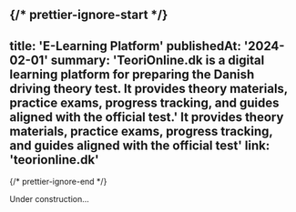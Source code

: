 {/* prettier-ignore-start */}
---
title: 'E-Learning Platform'
publishedAt: '2024-02-01'
summary: 'TeoriOnline.dk is a digital learning platform for preparing the Danish driving theory test. It provides theory materials, practice exams, progress tracking, and guides aligned with the official test.'
It provides theory materials, practice exams, progress tracking, and guides aligned with the official test'
link: 'teorionline.dk'
---
{/* prettier-ignore-end */}

Under construction...